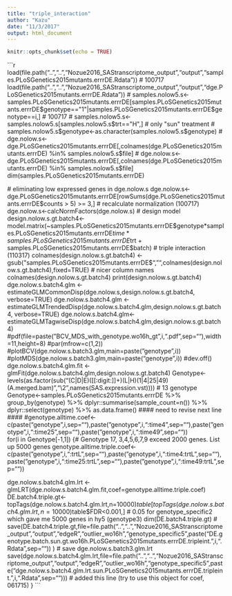 ```yaml
---
title: "triple_interaction"
author: "Kazu"
date: "11/3/2017"
output: html_document
---
```


```r
knitr::opts_chunk$set(echo = TRUE)
```

```r
load(file.path("..","..","Nozue2016_SAStranscriptome_output","output","samples.PLoSGenetics2015mutants.errrDE.Rdata")) # 100717
load(file.path("..","..","Nozue2016_SAStranscriptome_output","output","dge.PLoSGenetics2015mutants.errrDE.Rdata"))
  # samples.nolow5.s<-samples.PLoSGenetics2015mutants.errrDE[samples.PLoSGenetics2015mutants.errrDE$genotype=="1"|samples.PLoSGenetics2015mutants.errrDE$genotype==i,] # 100717
  # samples.nolow5.s<-samples.nolow5.s[samples.nolow5.s$trt=="H",] # only "sun" treatment
  # samples.nolow5.s$genotype<-as.character(samples.nolow5.s$genotype)
  # dge.nolow.s<-dge.PLoSGenetics2015mutants.errrDE[,colnames(dge.PLoSGenetics2015mutants.errrDE) %in% samples.nolow5.s$file]
  #   dge.nolow.s<-dge.PLoSGenetics2015mutants.errrDE[,colnames(dge.PLoSGenetics2015mutants.errrDE) %in% samples.nolow5.s$file]
dim(samples.PLoSGenetics2015mutants.errrDE)
  
  # eliminating low expressed genes in dge.nolow.s
  dge.nolow.s<-dge.PLoSGenetics2015mutants.errrDE[rowSums(dge.PLoSGenetics2015mutants.errrDE$counts > 5) >= 3,]
   # recalculate normalization (100717)
  dge.nolow.s<-calcNormFactors(dge.nolow.s)
  # design model 
  design.nolow.s.gt.batch4<- model.matrix(~samples.PLoSGenetics2015mutants.errrDE$genotype*samples.PLoSGenetics2015mutants.errrDE$time*samples.PLoSGenetics2015mutants.errrDE$trt  + samples.PLoSGenetics2015mutants.errrDE$batch) # triple interaction (110317) 
  colnames(design.nolow.s.gt.batch4) <- gsub("samples.PLoSGenetics2015mutants.errrDE$","",colnames(design.nolow.s.gt.batch4),fixed=TRUE) # nicer column names
  colnames(design.nolow.s.gt.batch4)
  print(design.nolow.s.gt.batch4)
  dge.nolow.s.batch4.glm <- estimateGLMCommonDisp(dge.nolow.s,design.nolow.s.gt.batch4, verbose=TRUE)
  dge.nolow.s.batch4.glm <- estimateGLMTrendedDisp(dge.nolow.s.batch4.glm,design.nolow.s.gt.batch4, verbose=TRUE)
  dge.nolow.s.batch4.glm<-estimateGLMTagwiseDisp(dge.nolow.s.batch4.glm,design.nolow.s.gt.batch4)
  #pdf(file=paste("BCV_MDS_with_genotype.wo16h_gt",i,".pdf",sep=""),width=11,height=8)
  #par(mfrow=c(1,2))
  #plotBCV(dge.nolow.s.batch3.glm,main=paste("genotype",i))
  #plotMDS(dge.nolow.s.batch3.glm,main=paste("genotype",i))
  #dev.off()  
  dge.nolow.s.batch4.glm.fit <- glmFit(dge.nolow.s.batch4.glm,design.nolow.s.gt.batch4)
  Genotype<-levels(as.factor(sub("(C|D|E)([[:digit:]]+)(L|H)(1|4|25|49)(A.merged.bam)","\\2",names(SAS.expression.vst)))) # 13 genotype
Genotype<-samples.PLoSGenetics2015mutants.errrDE %>% group_by(genotype) %>% dplyr::summarise(sample_count=n()) %>% dplyr::select(genotype) %>% as.data.frame()
  #### need to revise next line ####
  #genotype.alltime.coef<-c(paste("genotype",i,sep=""),paste("genotype",i,":time4",sep=""),paste("genotype",i,":time25",sep=""),paste("genotype",i,":time49",sep=""))  
for(i in Genotype[-1,1]) {# Genotype 17, 3,4,5,6,7,9 exceed 2000 genes. List up 5000 genes
    genotype.alltime.triple.coef<-c(paste("genotype",i,":trtL",sep=""),paste("genotype",i,":time4:trtL",sep=""),paste("genotype",i,":time25:trtL",sep=""),paste("genotype",i,":time49:trtL",sep=""))  

  dge.nolow.s.batch4.glm.lrt <- glmLRT(dge.nolow.s.batch4.glm.fit,coef=genotype.alltime.triple.coef)
  DE.batch4.triple.gt<-topTags(dge.nolow.s.batch4.glm.lrt,n=10000)$table[topTags(dge.nolow.s.batch4.glm.lrt,n=10000)$table$FDR<0.001,] # 0.05 for genotype_specific2 which gave me 5000 genes in hy5 (genotype3)
  dim(DE.batch4.triple.gt) #
  save(DE.batch4.triple.gt,file=file.path("..","..","Nozue2016_SAStranscriptome_output","output","edgeR","outlier_wo16h","genotype_specific5",paste("DE.genotype.batch.sun.gt.wo16h.PLoSGenetics2015mutants.errrDE.tripleint.",i,".Rdata",sep="")) )
  # save  dge.nolow.s.batch3.glm.lrt
    save(dge.nolow.s.batch4.glm.lrt,file=file.path("..","..","Nozue2016_SAStranscriptome_output","output","edgeR","outlier_wo16h","genotype_specific5",paste("dge.nolow.s.batch4.glm.lrt.sun.PLoSGenetics2015mutants.errrDE.tripleint.",i,".Rdata",sep=""))) # added this line (try to use this object for coef, 061715)
}
    ```